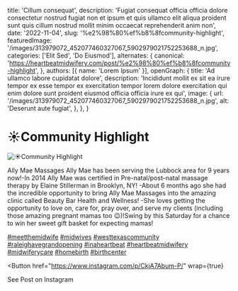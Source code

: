   title: 'Cillum consequat',
  description: 'Fugiat consequat officia officia dolore consectetur nostrud fugiat non et ipsum et quis ullamco elit aliqua proident sunt quis cillum nostrud mollit minim occaecat reprehenderit anim non',
  date: '2022-11-04',
  slug: '%e2%98%80%ef%b8%8fcommunity-highlight',
  featuredImage: '/images/313979072_452077460327067_5902979021752253688_n.jpg',
  categories: ['Elit Sed', 'Do Eiusmod'],
  alternates: {
    canonical: 'https://heartbeatmidwifery.com/post/%e2%98%80%ef%b8%8fcommunity-highlight',
  },
  authors: [{ name: 'Lorem Ipsum' }],
  openGraph: {
    title: 'Ad ullamco labore cupidatat dolore',
    description: 'Incididunt mollit ex sit ea irure tempor ex esse tempor ex exercitation tempor lorem dolore exercitation qui enim dolore sunt proident eiusmod officia officia irure ex qui',
    image: {
      url: '/images/313979072_452077460327067_5902979021752253688_n.jpg',
      alt: 'Deserunt aute fugiat',
    },
  },
}


# ☀️Community Highlight

<Image
  src="/images/313979072_452077460327067_5902979021752253688_n.jpg"
  size="large"
  wrap={true}
  alt="☀️Community Highlight"
/>

Ally Mae Massages Ally Mae has been serving the Lubbock area for 9 years now!-In 2014 Ally Mae was certified in Pre-natal/post-natal massage therapy by Elaine Stillerman in Brooklyn, NY! -About 6 months ago she had the incredible opportunity to bring Ally Mae Massages into the amazing clinic called Beauty Bar Health and Wellness! -She loves getting the opportunity to love on, care for, pray over, and serve my clients (including those amazing pregnant mamas too 😉)!Swing by this Saturday for a chance to win her sweet gift basket for expecting mamas!

[#meetthemidwife](https://www.instagram.com/explore/tags/meetthemidwife/) [#midwives](https://www.instagram.com/explore/tags/midwives/) [#westtexascommunity](https://www.instagram.com/explore/tags/westtexascommunity/) [#raleighavegrandopening](https://www.instagram.com/explore/tags/raleighavegrandopening/) [#inaheartbeat](https://www.instagram.com/explore/tags/inaheartbeat/) [#heartbeatmidwifery](https://www.instagram.com/explore/tags/heartbeatmidwifery/) [#midwiferycare](https://www.instagram.com/explore/tags/midwiferycare/) [#homebirth](https://www.instagram.com/explore/tags/homebirth/) [#birthcenter](https://www.instagram.com/explore/tags/birthcenter/)

<Button
  href="https://www.instagram.com/p/CkjA7Abum-P/"
  wrap={true}
>
  See Post on Instagram
</Button>
